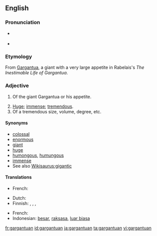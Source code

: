 ==English==

===Pronunciation===
* {{a|UK}} {{IPA|/ˈgɑː(ɹ)ˌgæn.tjʊu.æn/|/ˈgɑː(ɹ)ˌgænt.jʊuæn/}}
* {{audio|Gargantuan-en-US-pronunciation.ogg|Audio (US)}}

===Etymology===
From [[Gargantua]], a giant with a very large appetite in Rabelais's ''The Inestimable Life of Gargantua''.

===Adjective===
{{en-adj}}

# {{obsolete}} Of the giant Gargantua or his appetite.
# [[huge|Huge]]; [[immense]]; [[tremendous]].
# Of a tremendous size, volume, degree, etc.

====Synonyms====
* [[colossal]]
* [[enormous]]
* [[giant]]
* [[huge]]
* [[humongous]], [[humungous]]
* [[immense]]
* See also [[Wikisaurus:gigantic]]

====Translations====
{{trans-top|of the giant Gargantua or his appetite}}
* French: {{t+|fr|gargantuesque}}
{{trans-mid}}
{{trans-bottom}}

{{trans-top|huge}}
* Dutch: {{t|nl|immens}}
* Finnish: {{t+|fi|valtava}}, {{t-|fi|jättiläismäinen}}, {{t-|fi|jättimäinen}}, {{t+|fi|suunnaton}}
{{trans-mid}}
* French: {{t+|fr|gargantuesque}}
* Indonesian: [[besar]], [[raksasa]], [[luar biasa]]
{{trans-bottom}}

[[fr:gargantuan]]
[[id:gargantuan]]
[[ja:gargantuan]]
[[ta:gargantuan]]
[[vi:gargantuan]]